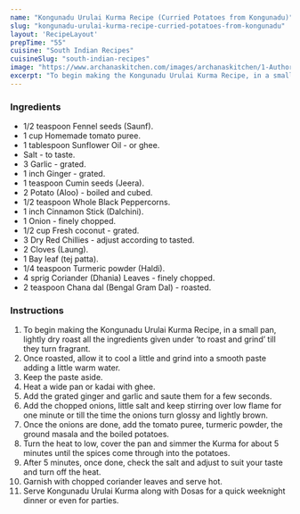---
name: "Kongunadu Urulai Kurma Recipe (Curried Potatoes from Kongunadu)"
slug: "kongunadu-urulai-kurma-recipe-curried-potatoes-from-kongunadu"
layout: 'RecipeLayout'
prepTime: "55"
cuisine: "South Indian Recipes"
cuisineSlug: "south-indian-recipes"
image: "https://www.archanaskitchen.com/images/archanaskitchen/1-Author/Uma_Raghuraman/Kongunadu_Urulai_Kurma__Curried_Potatoes_from_Kongunadu.jpg"
excerpt: "To begin making the Kongunadu Urulai Kurma Recipe, in a small pan, lightly dry roast all the ingredients given under ‘to roast and grind’ till they turn fragrant"
---

### Ingredients

- 1/2 teaspoon Fennel seeds (Saunf).
- 1 cup Homemade tomato puree.
- 1 tablespoon Sunflower Oil - or ghee.
- Salt - to taste.
- 3 Garlic - grated.
- 1 inch Ginger - grated.
- 1 teaspoon Cumin seeds (Jeera).
- 2 Potato (Aloo) - boiled and cubed.
- 1/2 teaspoon Whole Black Peppercorns.
- 1 inch Cinnamon Stick (Dalchini).
- 1 Onion - finely chopped.
- 1/2 cup Fresh coconut - grated.
- 3 Dry Red Chillies - adjust according to tasted.
- 2 Cloves (Laung).
- 1 Bay leaf (tej patta).
- 1/4 teaspoon Turmeric powder (Haldi).
- 4 sprig Coriander (Dhania) Leaves - finely chopped.
- 2 teaspoon Chana dal (Bengal Gram Dal) - roasted.

### Instructions

1. To begin making the Kongunadu Urulai Kurma Recipe, in a small pan, lightly dry roast all the ingredients given under ‘to roast and grind’ till they turn fragrant.
1. Once roasted, allow it to cool a little and grind into a smooth paste adding a little warm water.
1. Keep the paste aside.
1. Heat a wide pan or kadai with ghee.
1. Add the grated ginger and garlic and saute them for a few seconds.
1. Add the chopped onions, little salt and keep stirring over low flame for one minute or till the time the onions turn glossy and lightly brown.
1. Once the onions are done, add the tomato puree, turmeric powder, the ground masala and the boiled potatoes.
1.  Turn the heat to low, cover the pan and simmer the Kurma for about 5 minutes until the spices come through into the potatoes.
1. After 5 minutes, once done, check the salt and adjust to suit your taste and turn off the heat.
1. Garnish with chopped coriander leaves and serve hot.
1. Serve Kongunadu Urulai Kurma along with Dosas for a quick weeknight dinner or even for parties.
